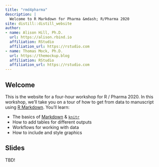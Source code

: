 ```yaml
---
title: "rmd4pharma"
description: |
  Welcome to R Markdown for Pharma &mdash; R/Pharma 2020
site: distill::distill_website
author:
- name: Alison Hill, Ph.D.
  url: https://alison.rbind.io
  affiliation: RStudio
  affiliation_url: https://rstudio.com
- name: Thomas Mock, Ph.D.
  url: https://themockup.blog
  affiliation: RStudio
  affiliation_url: https://rstudio.com
---
```


## Welcome

This is the website for a four-hour workshop for R / Pharma 2020. In this workshop, we'll take you on a tour of how to get from data to manuscript using [R Markdown](https://rmarkdown.rstudio.com/). You'll learn:

+ The basics of [Markdown](https://daringfireball.net/projects/markdown/) & [`knitr`](https://yihui.name/knitr/)
+ How to add tables for different outputs
+ Workflows for working with data
+ How to include and style graphics

## Slides

TBD!

